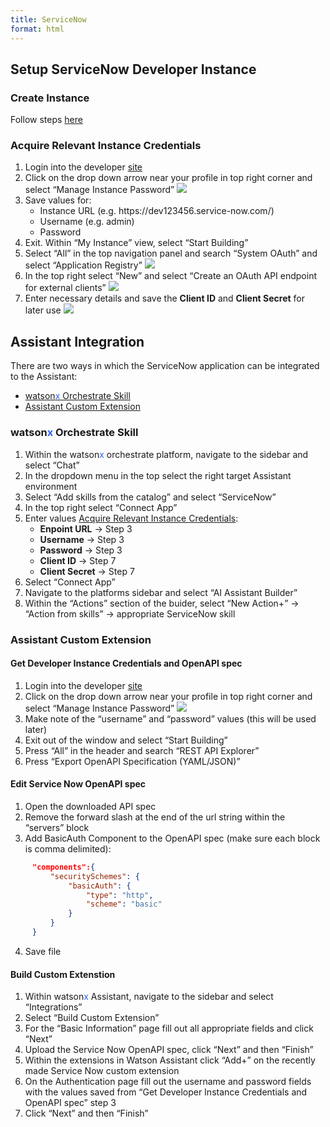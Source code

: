 ```yaml
---
title: ServiceNow
format: html
---
```


## Setup ServiceNow Developer Instance

### Create Instance
Follow steps [here](https://developer.servicenow.com/dev.do#!/learn/learning-plans/tokyo/new_to_servicenow/app_store_learnv2_buildmyfirstapp_tokyo_personal_developer_instances){target="_blank"}

### Acquire Relevant Instance Credentials
1. Login into the developer [site](https://developer.servicenow.com/dev.do){target="_blank"}
2. Click on the drop down arrow near your profile in top right corner and select "Manage Instance Password"
        ![](../../images/snow_creds.png)
3. Save values for:
    * Instance URL (e.g. https://dev123456.service-now.com/)
    * Username (e.g. admin)
    * Password
4. Exit. Within "My Instance" view, select "Start Building"
5. Select "All" in the top navigation panel and search "System OAuth" and select "Application Registry"
        ![](../../images/snow_application_registry.png)
6. In the top right select "New" and select "Create an OAuth API endpoint for external clients"
        ![](../../images/snow_create_OAuth_application.png)
7. Enter necessary details and save the **Client ID** and **Client Secret** for later use
        ![](../../images/snow_applicationi_registry_credentials.png)

## Assistant Integration
There are two ways in which the ServiceNow application can be integrated to the Assistant:

* [watson<span style="color:#2c62f5;">x</span> Orchestrate Skill](#watson<span style="color:#2c62f5;">x</span>-orchestrate-skill)
* [Assistant Custom Extension](#assistant-custom-extension)

### watson<span style="color:#2c62f5;">x</span> Orchestrate Skill
1. Within the watson<span style="color:#2c62f5;">x</span> orchestrate platform,  navigate to the sidebar and select "Chat"
2. In the dropdown menu in the top select the right target Assistant environment
3. Select "Add skills from the catalog" and select "ServiceNow"
4. In the top right select "Connect App"
5. Enter values [Acquire Relevant Instance Credentials](#acquire-relevant-instance-credentials):
    * **Enpoint URL** -> Step 3
    * **Username** -> Step 3
    * **Password** -> Step 3
    * **Client ID** -> Step 7
    * **Client Secret** -> Step 7
6. Select "Connect App"
7. Navigate to the platforms sidebar and select "AI Assistant Builder"
8. Within the "Actions" section of the buider, select "New Action+" -> "Action from skills" -> appropriate ServiceNow skill

### Assistant Custom Extension

#### **Get Developer Instance Credentials and OpenAPI spec**

1. Login into the developer [site](https://developer.servicenow.com/dev.do){target="_blank"}
2. Click on the drop down arrow near your profile in top right corner and select "Manage Instance Password"
    ![](../../images/snow_creds.png)
3. Make note of the "username" and "password" values (this will be used later)
4. Exit out of the window and select "Start Building"
5. Press "All" in the header and search "REST API Explorer"
6. Press "Export OpenAPI Specification (YAML/JSON)"

#### **Edit Service Now OpenAPI spec**
1. Open the downloaded API spec
2. Remove the forward slash at the end of the url string within the "servers" block
3. Add BasicAuth Component to the OpenAPI spec (make sure each block is comma delimited):

<div style="margin-left: 35px;">
```json
"components":{
    "securitySchemes": {
        "basicAuth": {
            "type": "http",
            "scheme": "basic"
        }
    }
}
```
</div>
4. Save file

#### **Build Custom Extenstion**
1. Within watson<span style="color:#2c62f5;">x</span> Assistant, navigate to the sidebar and select "Integrations"
2. Select "Build Custom Extension"
3. For the "Basic Information" page fill out all appropriate fields and click "Next"
4. Upload the Service Now OpenAPI spec, click "Next" and then "Finish"
5. Within the extensions in Watson Assistant click "Add+" on the recently made Service Now custom extension
6. On the Authentication page fill out the username and password fields with the values saved from "Get Developer Instance Credentials and OpenAPI spec" step 3
7. Click "Next" and then "Finish"
